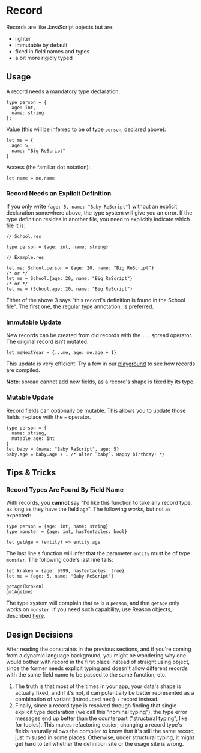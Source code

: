# Record

Records are like JavaScript objects but are:

- lighter
- immutable by default
- fixed in field names and types
- a bit more rigidly typed

## Usage

A record needs a mandatory type declaration:

```re
type person = {
  age: int,
  name: string
};
```

Value (this will be inferred to be of type `person`, declared above):

```re
let me = {
  age: 5,
  name: "Big ReScript"
}
```

Access (the familiar dot notation):

```re
let name = me.name
```

### Record Needs an Explicit Definition

If you only write `{age: 5, name: "Baby ReScript"}` without an explicit declaration somewhere above, the type system will give you an error. If the type definition resides in another file, you need to explicitly indicate which file it is:

```re
// School.res

type person = {age: int, name: string}
```

```re
// Example.res

let me: School.person = {age: 20, name: "Big ReScript"}
/* or */
let me = School.{age: 20, name: "Big ReScript"}
/* or */
let me = {School.age: 20, name: "Big ReScript"}
```

Either of the above 3 says "this record's definition is found in the School file". The first one, the regular type annotation, is preferred.

### Immutable Update

New records can be created from old records with the `...` spread operator. The original record isn't mutated.

```re
let meNextYear = {...me, age: me.age + 1}
```

This update is very efficient! Try a few in our [playground](//reasonml.github.io/try.html) to see how records are compiled.

**Note**: spread cannot add new fields, as a record's shape is fixed by its type.

### Mutable Update

Record fields can optionally be mutable. This allows you to update those fields in-place with the `=` operator.

```re
type person = {
  name: string,
  mutable age: int
}
let baby = {name: "Baby ReScript", age: 5}
baby.age = baby.age + 1 /* alter `baby`. Happy birthday! */
```

## Tips & Tricks

### Record Types Are Found By Field Name

With records, you **cannot** say "I'd like this function to take any record type, as long as they have the field `age`". The following _works_, but not as expected:

```re
type person = {age: int, name: string}
type monster = {age: int, hasTentacles: bool}

let getAge = (entity) => entity.age
```

The last line's function will infer that the parameter `entity` must be of type `monster`. The following code's last line fails:

```re
let kraken = {age: 9999, hasTentacles: true}
let me = {age: 5, name: "Baby ReScript"}

getAge(kraken)
getAge(me)
```

The type system will complain that `me` is a `person`, and that `getAge` only works on `monster`. If you need such capability, use Reason objects, described [here](object.md).

## Design Decisions

After reading the constraints in the previous sections, and if you're coming from a dynamic language background, you might be wondering why one would bother with record in the first place instead of straight using object, since the former needs explicit typing and doesn't allow different records with the same field name to be passed to the same function, etc.

1. The truth is that most of the times in your app, your data's shape is actually fixed, and if it's not, it can potentially be better represented as a combination of variant (introduced next) + record instead.
3. Finally, since a record type is resolved through finding that single explicit type declaration (we call this "nominal typing"), the type error messages end up better than the counterpart ("structural typing", like for tuples). This makes refactoring easier; changing a record type's fields naturally allows the compiler to know that it's still the same record, just misused in some places. Otherwise, under structural typing, it might get hard to tell whether the definition site or the usage site is wrong.
